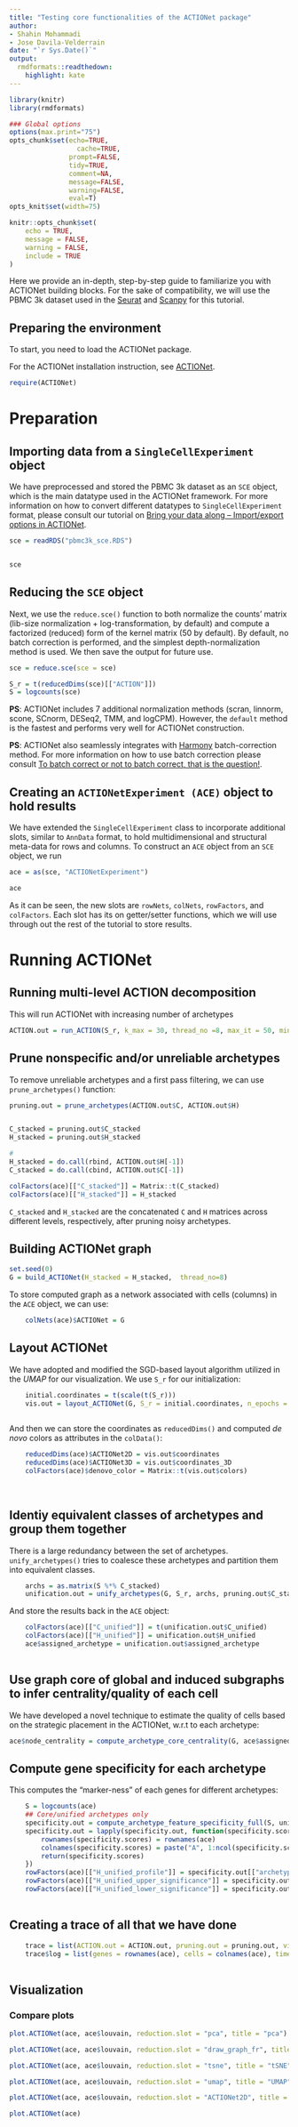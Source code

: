 ```yaml
---
title: "Testing core functionalities of the ACTIONet package"
author: 
- Shahin Mohammadi
- Jose Davila-Velderrain
date: "`r Sys.Date()`"
output:
  rmdformats::readthedown:
    highlight: kate
---
```



```r
library(knitr)
library(rmdformats)

### Global options
options(max.print="75")
opts_chunk$set(echo=TRUE,
	             cache=TRUE,
               prompt=FALSE,
               tidy=TRUE,
               comment=NA,
               message=FALSE,
               warning=FALSE,
               eval=T)
opts_knit$set(width=75)
```


```r
knitr::opts_chunk$set(
	echo = TRUE,
	message = FALSE,
	warning = FALSE,
	include = TRUE
)

```



Here we provide an in-depth, step-by-step guide to familiarize you with ACTIONet building blocks. For the sake of compatibility, we will use the PBMC 3k dataset used in the [Seurat](https://satijalab.org/seurat/v3.1/pbmc3k_tutorial.html) and [Scanpy](https://scanpy-tutorials.readthedocs.io/en/latest/pbmc3k.html) for this tutorial.



## Preparing the environment

To start, you need to load the ACTIONet package. 

For the ACTIONet installation instruction, see [ACTIONet](https://github.com/shmohammadi86/ACTIONet).

```r
require(ACTIONet)

```

# Preparation
## Importing data from a `SingleCellExperiment` object
We have preprocessed and stored the PBMC 3k dataset as an `SCE` object, which is the main datatype used in the ACTIONet framework. For more information on how to convert different datatypes to `SingleCellExperiment` format, please consult our tutorial on [Bring your data along -- Import/export options in ACTIONet](https://github.com/shmohammadi86/ACTIONet/tutorials/Import.html).


```r
sce = readRDS("pbmc3k_sce.RDS")


sce

```


## Reducing the `SCE` object
Next, we use the `reduce.sce()` function to both normalize the counts' matrix (lib-size normalization + log-transformation, by default) and compute a factorized (reduced) form  of the kernel matrix (50 by default). By default, no batch correction is performed, and the simplest depth-normalization method is used. We then save the output for future use.


```r
sce = reduce.sce(sce = sce)

S_r = t(reducedDims(sce)[["ACTION"]])
S = logcounts(sce)

```


**PS**: ACTIONet includes 7 additional normalization methods (scran, linnorm, scone, SCnorm, DESeq2, TMM, and logCPM). However, the `default` method is the fastest and performs very well for ACTIONet construction. 

**PS**: ACTIONet also seamlessly integrates with [Harmony](https://github.com/immunogenomics/harmony) batch-correction method. For more information on how to use batch correction please consult [To batch correct or not to batch correct, that is the question!](https://github.com/shmohammadi86/ACTIONet/tutorials/Batch.html).

## Creating an `ACTIONetExperiment (ACE)` object to hold results
We have extended the `SingleCellExperiment` class to incorporate additional slots, similar to `AnnData` format, to hold multidimensional and structural meta-data for rows and columns. To construct an `ACE` object from an `SCE` object, we run

```r
ace = as(sce, "ACTIONetExperiment")

ace

```
As it can be seen, the new slots are `rowNets`, `colNets`, `rowFactors`, and `colFactors`. Each slot has its on getter/setter functions, which we will use through out the rest of the tutorial to store results.


# Running ACTIONet

## Running multi-level ACTION decomposition
This will run ACTIONet with increasing number of archetypes
```r
ACTION.out = run_ACTION(S_r, k_max = 30, thread_no =8, max_it = 50, min_delta = 1e-9)


```

## Prune nonspecific and/or unreliable archetypes
To remove unreliable archetypes and a first pass filtering, we can use `prune_archetypes()` function:

```r
pruning.out = prune_archetypes(ACTION.out$C, ACTION.out$H)


C_stacked = pruning.out$C_stacked
H_stacked = pruning.out$H_stacked

# 
H_stacked = do.call(rbind, ACTION.out$H[-1])
C_stacked = do.call(cbind, ACTION.out$C[-1])

colFactors(ace)[["C_stacked"]] = Matrix::t(C_stacked)
colFactors(ace)[["H_stacked"]] = H_stacked

```

`C_stacked` and `H_stacked` are the concatenated `C` and `H` matrices across different levels, respectively, after pruning noisy archetypes.



## Building ACTIONet graph
```r
set.seed(0)
G = build_ACTIONet(H_stacked = H_stacked,  thread_no=8)

```

To store computed graph as a network associated with cells (columns) in the `ACE` object, we can use:

```r
	colNets(ace)$ACTIONet = G

```

	
	
## Layout ACTIONet
We have adopted and modified the SGD-based layout algorithm utilized in the *UMAP* for our visualization. We use `S_r` for our initialization:

```r
	initial.coordinates = t(scale(t(S_r)))
    vis.out = layout_ACTIONet(G, S_r = initial.coordinates, n_epochs = 500)
    
```

And then we can store the coordinates as `reducedDims()` and computed *de novo* colors as attributes in the `colData()`:

```r
    reducedDims(ace)$ACTIONet2D = vis.out$coordinates
    reducedDims(ace)$ACTIONet3D = vis.out$coordinates_3D
    colFactors(ace)$denovo_color = Matrix::t(vis.out$colors)
    
	
```


## Identiy equivalent classes of archetypes and group them together
There is a large redundancy between the set of archetypes. `unify_archetypes()` tries to coalesce these archetypes and partition them into equivalent classes.

```r
	archs = as.matrix(S %*% C_stacked)
	unification.out = unify_archetypes(G, S_r, archs, pruning.out$C_stacked, pruning.out$H_stacked, minPoints = 10, minClusterSize = 10, outlier_threshold = 0.0)

```

And store the results back in the `ACE` object:
```r
	colFactors(ace)[["C_unified"]] = t(unification.out$C_unified)
	colFactors(ace)[["H_unified"]] = unification.out$H_unified
	ace$assigned_archetype = unification.out$assigned_archetype
	
```


## Use graph core of global and induced subgraphs to infer centrality/quality of each cell
We have developed a novel technique to estimate the quality of cells based on the strategic placement in the ACTIONet, w.r.t to each archetype:

```r
ace$node_centrality = compute_archetype_core_centrality(G, ace$assigned_archetype)

```


	
## Compute gene specificity for each archetype
This computes the "marker-ness" of each genes for different archetypes:

```r
	S = logcounts(ace)
	## Core/unified archetypes only
	specificity.out = compute_archetype_feature_specificity_full(S, unification.out$H_unified)
	specificity.out = lapply(specificity.out, function(specificity.scores) {
		rownames(specificity.scores) = rownames(ace)
		colnames(specificity.scores) = paste("A", 1:ncol(specificity.scores))
		return(specificity.scores)
	})
	rowFactors(ace)[["H_unified_profile"]] = specificity.out[["archetypes"]]
	rowFactors(ace)[["H_unified_upper_significance"]] = specificity.out[["upper_significance"]]
	rowFactors(ace)[["H_unified_lower_significance"]] = specificity.out[["lower_significance"]]
	
```


## Creating a trace of all that we have done	
```r
	trace = list(ACTION.out = ACTION.out, pruning.out = pruning.out, vis.out = vis.out, unification.out = unification.out)
    trace$log = list(genes = rownames(ace), cells = colnames(ace), time = Sys.time())
    
```

## Visualization
### Compare plots
```r
plot.ACTIONet(ace, ace$louvain, reduction.slot = "pca", title = "pca")

plot.ACTIONet(ace, ace$louvain, reduction.slot = "draw_graph_fr", title = "ForceDirected")

plot.ACTIONet(ace, ace$louvain, reduction.slot = "tsne", title = "tSNE")

plot.ACTIONet(ace, ace$louvain, reduction.slot = "umap", title = "UMAP")

plot.ACTIONet(ace, ace$louvain, reduction.slot = "ACTIONet2D", title = "ACTIONet", transparency.attr = ace$node_centrality, trans.fact = 1)

```
```r
plot.ACTIONet(ace)

```



